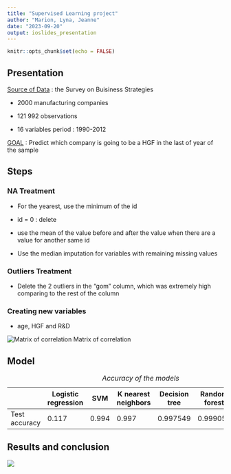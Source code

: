 ```yaml
---
title: "Supervised Learning project"
author: "Marion, Lyna, Jeanne"
date: "2023-09-20"
output: ioslides_presentation
---
```


```r
knitr::opts_chunk$set(echo = FALSE)
```

## Presentation

[Source of Data]{.underline} : the Survey on Buisiness Strategies

-   2000 manufacturing companies

-   121 992 observations

-   16 variables period : 1990-2012

[GOAL]{.underline} : Predict which company is going to be a HGF in the last of year of the sample

## Steps

### NA Treatment

-   For the yearest, use the minimum of the id

-   id = 0 : delete

-   use the mean of the value before and after the value when there are a value for another same id

-   Use the median imputation for variables with remaining missing values

### Outliers Treatment

-   Delete the 2 outliers in the "gom" column, which was extremely high comparing to the rest of the column

### Creating new variables

-   age, HGF and R&D

![Matrix of correlation](correlation_matrix.png) Matrix of correlation

## Model

|                | Logistic regression | SVM   | K nearest neighbors | Decision tree | Random forest | XG Boost |
|-----------|-----------|-----------|-----------|-----------|-----------|-----------|
| Test accuracy  | 0.117               | 0.994 | 0.997               | 0.997549      | 0.999057      | 0.999246 |

: *Accuracy of the models*

## Results and conclusion

![](images/image-753020983.png)
